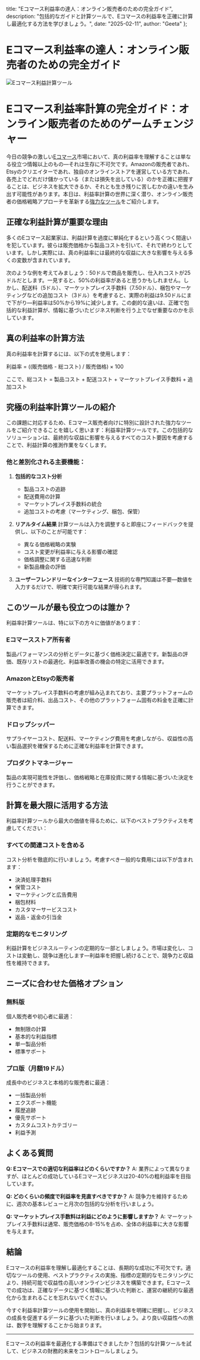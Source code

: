   title: "Eコマース利益率の達人：オンライン販売者のための完全ガイド",
  description: "包括的なガイドと計算ツールで、Eコマースの利益率を正確に計算し最適化する方法を学びましょう。",
  date: "2025-02-11",
  author: "Geeta"
};

# Eコマース利益率の達人：オンライン販売者のための完全ガイド

![Eコマース利益計算ツール](/images/blog/ecommerce-profit-calculator.jpeg)

# Eコマース利益率計算の完全ガイド：オンライン販売者のためのゲームチェンジャー

今日の競争の激しい[Eコマース](https://www.revns.com/blog/post/top-ai-agents-ecommerce-2025)市場において、真の利益率を理解することは単なる役立つ情報以上のもの—それは生存に不可欠です。Amazonの販売者であれ、Etsyのクリエイターであれ、独自のオンラインストアを運営している方であれ、各売上でどれだけ儲かっている（または損失を出している）のかを正確に把握することは、ビジネスを拡大できるか、それとも生き残りに苦しむかの違いを生み出す可能性があります。本日は、利益率計算の世界に深く潜り、オンライン販売者の価格戦略アプローチを革新する[強力なツール](https://www.revns.com/tools/profit-calculator)をご紹介します。

## 正確な利益計算が重要な理由

多くのEコマース起業家は、利益計算を過度に単純化するという高くつく間違いを犯しています。彼らは販売価格から製品コストを引いて、それで終わりとしています。しかし実際には、真の利益率には最終的な収益に大きな影響を与える多くの変数が含まれています。

次のような例を考えてみましょう：50ドルで商品を販売し、仕入れコストが25ドルだとします。一見すると、50%の利益率があると思うかもしれません。しかし、配送料（5ドル）、マーケットプレイス手数料（7.50ドル）、梱包やマーケティングなどの追加コスト（3ドル）を考慮すると、実際の利益は9.50ドルにまで下がり—利益率は50%から19%に減少します。この劇的な違いは、正確で包括的な利益計算が、情報に基づいたビジネス判断を行う上でなぜ重要なのかを示しています。

## 真の利益率の計算方法
真の利益率を計算するには、以下の式を使用します：

利益率 = ((販売価格 - 総コスト) / 販売価格) × 100

ここで、総コスト = 製品コスト + 配送コスト + マーケットプレイス手数料 + 追加コスト

## 究極の利益率計算ツールの紹介

この課題に対応するため、Eコマース販売者向けに特別に設計された強力なツールをご紹介できることを嬉しく思います：利益率計算ツールです。この包括的なソリューションは、最終的な収益に影響を与えるすべてのコスト要因を考慮することで、利益計算の推測作業をなくします。

### 他と差別化される主要機能：

1. **包括的なコスト分析**
   - 製品コストの追跡
   - 配送費用の計算
   - マーケットプレイス手数料の統合
   - 追加コストの考慮（マーケティング、梱包、保管）

2. **リアルタイム結果**
   計算ツールは入力を調整すると即座にフィードバックを提供し、以下のことが可能です：
   - 異なる価格戦略の実験
   - コスト変更が利益率に与える影響の確認
   - 価格調整に関する迅速な判断
   - 新製品機会の評価

3. **ユーザーフレンドリーなインターフェース**
   技術的な専門知識は不要—数値を入力するだけで、明確で実行可能な結果が得られます。

## このツールが最も役立つのは誰か？

利益率計算ツールは、特に以下の方々に価値があります：

### Eコマースストア所有者
製品パフォーマンスの分析とデータに基づく価格決定に最適です。新製品の評価、既存リストの最適化、利益率改善の機会の特定に活用できます。

### AmazonとEtsyの販売者
マーケットプレイス手数料の考慮が組み込まれており、主要プラットフォームの販売者は紹介料、出品コスト、その他のプラットフォーム固有の料金を正確に計算できます。

### ドロップシッパー
サプライヤーコスト、配送料、マーケティング費用を考慮しながら、収益性の高い製品選択を確保するために正確な利益率を計算できます。

### プロダクトマネージャー
製品の実現可能性を評価し、価格戦略と在庫投資に関する情報に基づいた決定を行うことができます。

## 計算を最大限に活用する方法

利益率計算ツールから最大の価値を得るために、以下のベストプラクティスを考慮してください：

### すべての関連コストを含める
コスト分析を徹底的に行いましょう。考慮すべき一般的な費用には以下が含まれます：
- 決済処理手数料
- 保管コスト
- マーケティングと広告費用
- 梱包材料
- カスタマーサービスコスト
- 返品・返金の引当金

### 定期的なモニタリング
利益計算をビジネスルーティンの定期的な一部としましょう。市場は変化し、コストは変動し、競争は進化します—利益率を把握し続けることで、競争力と収益性を維持できます。

## ニーズに合わせた価格オプション

### 無料版
個人販売者や初心者に最適：
- 無制限の計算
- 基本的な利益指標
- 単一製品分析
- 標準サポート

### プロ版（月額19ドル）
成長中のビジネスと本格的な販売者に最適：
- 一括製品分析
- エクスポート機能
- 履歴追跡
- 優先サポート
- カスタムコストカテゴリー
- 利益予測

## よくある質問

**Q: Eコマースでの適切な利益率はどのくらいですか？**
A: 業界によって異なりますが、ほとんどの成功しているEコマースビジネスは20-40%の粗利益率を目指しています。

**Q: どのくらいの頻度で利益率を見直すべきですか？**
A: 競争力を維持するために、週次の基本レビューと月次の包括的な分析を行いましょう。

**Q: マーケットプレイス手数料は利益にどのように影響しますか？**
A: マーケットプレイス手数料は通常、販売価格の8-15%を占め、全体の利益率に大きな影響を与えます。

## 結論

Eコマースの利益率を理解し最適化することは、長期的な成功に不可欠です。適切なツールの使用、ベストプラクティスの実施、指標の定期的なモニタリングにより、持続可能で収益性の高いオンラインビジネスを構築できます。Eコマースでの成功は、正確なデータに基づく情報に基づいた判断と、運営の継続的な最適化から生まれることを忘れないでください。

今すぐ利益率計算ツールの使用を開始し、真の利益率を明確に把握し、ビジネスの成長を促進するデータに基づいた判断を行いましょう。より良い収益性への旅は、数字を理解することから始まります。

---

Eコマースの利益率を最適化する準備はできましたか？包括的な計算ツールを試して、ビジネスの財務的未来をコントロールしましょう。